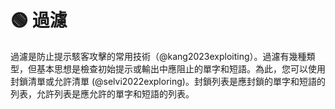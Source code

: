 
# 🟢 過濾

過濾是防止提示駭客攻擊的常用技術（@kang2023exploiting）。過濾有幾種類型，但基本思想是檢查初始提示或輸出中應阻止的單字和短語。為此，您可以使用封鎖清單或允許清單 (@selvi2022exploring)。封鎖列表是應封鎖的單字和短語的列表，允許列表是應允許的單字和短語的列表。
